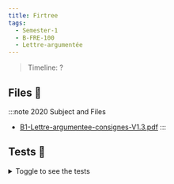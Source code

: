 ```yaml
---
title: Firtree
tags:
  - Semester-1
  - B-FRE-100
  - Lettre-argumentée
---
```

> Timeline: ?


## Files 📂

:::note 2020 Subject and Files
- [B1-Lettre-argumentee-consignes-V1.3.pdf](https://github.com/Studio-17/Epitech-Subjects/raw/main/Semester-1/B-FRE-100/Lettre-argumentée/B1-Lettre-argumentee-consignes-V1.3.pdf)
:::

## Tests 🤖
<details>
  <summary>Toggle to see the tests</summary>
  <div>
Yo
  </div>
</details>

